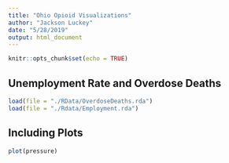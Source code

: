 ```yaml
---
title: "Ohio Opioid Visualizations"
author: "Jackson Luckey"
date: "5/28/2019"
output: html_document
---
```


```r
knitr::opts_chunk$set(echo = TRUE)
```

## Unemployment Rate and Overdose Deaths

```r
load(file = "./RData/OverdoseDeaths.rda")
load(file = "./Rdata/Employment.rda")
```

## Including Plots

```r
plot(pressure)
```